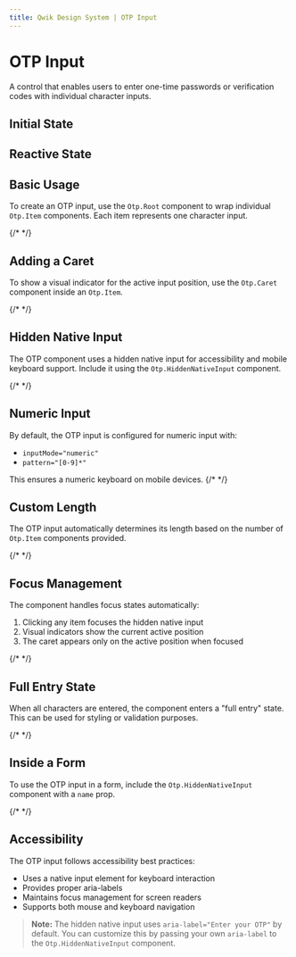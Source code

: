 ```yaml
---
title: Qwik Design System | OTP Input
---
```


# OTP Input

A control that enables users to enter one-time passwords or verification codes with individual character inputs.

<Showcase name="hero" />

## Initial State

<Showcase name="initial" />

## Reactive State

<Showcase name="reactive" />

## Basic Usage

To create an OTP input, use the `Otp.Root` component to wrap individual `Otp.Item` components. Each item represents one character input.

{/* <Showcase name="basic" /> */}

## Adding a Caret

To show a visual indicator for the active input position, use the `Otp.Caret` component inside an `Otp.Item`.

{/* <Showcase name="caret" /> */}

## Hidden Native Input

The OTP component uses a hidden native input for accessibility and mobile keyboard support. Include it using the `Otp.HiddenNativeInput` component.

{/* <Showcase name="native" /> */}

## Numeric Input

By default, the OTP input is configured for numeric input with:
- `inputMode="numeric"`
- `pattern="[0-9]*"`

This ensures a numeric keyboard on mobile devices.
{/* 
<Showcase name="numeric" /> */}

## Custom Length

The OTP input automatically determines its length based on the number of `Otp.Item` components provided.

{/* <Showcase name="length" /> */}

## Focus Management

The component handles focus states automatically:
1. Clicking any item focuses the hidden native input
2. Visual indicators show the current active position
3. The caret appears only on the active position when focused

{/* <Showcase name="focus" /> */}

## Full Entry State

When all characters are entered, the component enters a "full entry" state. This can be used for styling or validation purposes.

{/* <Showcase name="full" /> */}

## Inside a Form

To use the OTP input in a form, include the `Otp.HiddenNativeInput` component with a `name` prop.

{/* <Showcase name="form" /> */}

## Accessibility

The OTP input follows accessibility best practices:
- Uses a native input element for keyboard interaction
- Provides proper aria-labels
- Maintains focus management for screen readers
- Supports both mouse and keyboard navigation

> **Note:** The hidden native input uses `aria-label="Enter your OTP"` by default. You can customize this by passing your own `aria-label` to the `Otp.HiddenNativeInput` component.

